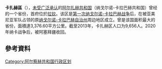 {{Infobox settlement
| name                            = 卡扎赫
| native_name                     = Քաշաթաղ
| type                            = [[阿尔察赫共和国|阿尔察赫共和国]]
| image_map                       = NKR locator Qashatagh.png
| seat_type                       = 首府
| seat                            = [[拉钦|拉钦]] 
| area_total_km2                  = 3,377
| area_water_percent              = Negligible
| area_rank                       = [[阿尔察赫行政区划|第1]]
| population_total                = 9,656
| population_footnotes            = <ref name="census">[http://census.stat-nkr.am/nkr/1-4.pdf 2005 NKR Census] {{webarchive|url=https://web.archive.org/web/20090306035735/http://census.stat-nkr.am/nkr/1-4.pdf |date=2009-03-06 }}</ref>
| population_as_of                = 2013
| population_rank                 = [[阿尔察赫行政区划|第6]]
| population_density_km2          = auto
| postal_code                     = 
| area_code_type                  = {{link-en|FIPS 10-4}}
| area_code                       = 
| iso_code                        = 
| website                         = [http://qashatagh.info/ official website]
}}

'''卡扎赫區'''（{{lang-hy|Քաշաթաղի շրջան|Kashat'aghi shrjan}}），[[有限承认国家列表|未受广泛承认]]的[[阿尔扎赫共和国|阿尔扎赫共和国]]（纳戈尔诺-卡拉巴赫共和国）曾经的一个省份，首府位於[[拉钦|拉钦]]。该区是[[第一次纳戈尔诺-卡拉巴赫战争|第一次纳戈尔诺-卡拉巴赫战争]]后，在被亚美尼亚军队占领的原[[纳戈尔诺-卡拉巴赫自治州|纳戈尔诺-卡拉巴赫自治州]]周边地区成立。曾是该国面积最大的省份，面積達3,376.60平方公里。截至2013年，卡扎赫区人口为9,656人。2020年纳卡战争后，被阿塞拜疆收回。

== 參考資料 ==
{{Reflist}}

{{coord|39.6408|N|46.5469|E|source:wikidata|display=title}}
{{阿尔察赫行政区划}}

[[Category:阿尔察赫共和国行政区划|Category:阿尔察赫共和国行政区划]]